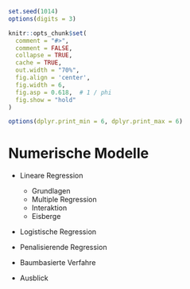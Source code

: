 ```r
set.seed(1014)
options(digits = 3)

knitr::opts_chunk$set(
  comment = "#>",
  comment = FALSE,
  collapse = TRUE,
  cache = TRUE,
  out.width = "70%",
  fig.align = 'center',
  fig.width = 6,
  fig.asp = 0.618,  # 1 / phi
  fig.show = "hold"
)

options(dplyr.print_min = 6, dplyr.print_max = 6)
```


# Numerische Modelle

- Lineare Regression
	- Grundlagen
	- Multiple Regression
	- Interaktion
	- Eisberge
	
- Logistische Regression

- Penalisierende Regression

- Baumbasierte Verfahre

- Ausblick
